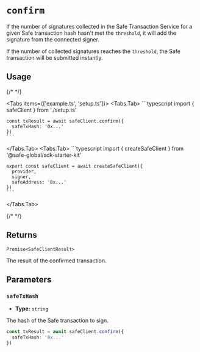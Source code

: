 
# `confirm`

If the number of signatures collected in the Safe Transaction Service for a given Safe transaction hash hasn't met the `threshold`, it will add the signature from the connected signer.

If the number of collected signatures reaches the `threshold`, the Safe transaction will be submitted instantly.

## Usage

{/* <!-- vale off --> */}

<Tabs items={['example.ts', 'setup.ts']}>
  <Tabs.Tab>
    ```typescript
    import { safeClient } from './setup.ts'

    const txResult = await safeClient.confirm({
      safeTxHash: '0x...'
    })
    ```
  </Tabs.Tab>
  <Tabs.Tab>
    ```typescript
    import { createSafeClient } from '@safe-global/sdk-starter-kit'

    export const safeClient = await createSafeClient({
      provider,
      signer,
      safeAddress: '0x...'
    })
    ```
  </Tabs.Tab>
</Tabs>

{/* <!-- vale on --> */}

## Returns

`Promise<SafeClientResult>`

The result of the confirmed transaction.

## Parameters

### `safeTxHash`

- **Type:** `string`

The hash of the Safe transaction to sign.

```typescript focus=2
const txResult = await safeClient.confirm({
  safeTxHash: '0x...'
})
```

